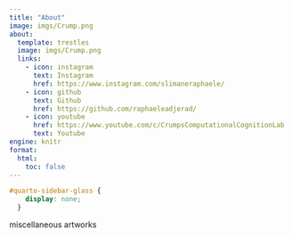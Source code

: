 ```yaml
---
title: "About"
image: imgs/Crump.png
about:
  template: trestles
  image: imgs/Crump.png
  links:
    - icon: instagram
      text: Instagram
      href: https://www.instagram.com/slimaneraphaele/
    - icon: github
      text: Github
      href: https://github.com/raphaeleadjerad/
    - icon: youtube
      href: https://www.youtube.com/c/CrumpsComputationalCognitionLab
      text: Youtube
engine: knitr
format:
  html:
    toc: false
---
```


```css
#quarto-sidebar-glass {
    display: none;
  }
```


miscellaneous artworks 




